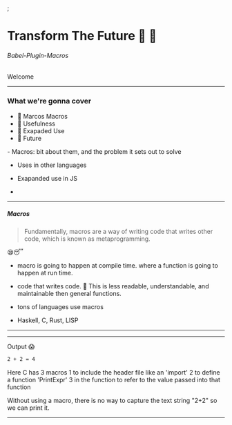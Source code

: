 


<Head>
  <title>Presentation Title</title>
</Head>;

# Transform The Future 🌌 🚀

###### Babel-Plugin-Macros

<Notes>Welcome</Notes>

---

<h3>What we're gonna cover</h3>

<div style={{ fontSize: 40, textAlign: "left" }}>
  <ul style={{ listStyleType: "none" }}>
    <li>
      🔢 <span style={{ textDecoration: "line-through" }}> Marcos </span>
      Macros
    </li>
    <li>🌊 Usefulness</li>
    <li>🔨 Exapaded Use</li>
    <li>🚀 Future</li>
  </ul>
</div>

<Notes>
- Macros: bit about them, and the problem it sets out to solve

- Uses in other languages

- Exapanded use in JS

-

</Notes>

---

##### Macros

> Fundamentally, macros are a way of writing code that writes other code, which is known as metaprogramming.

😪😴

<Notes>

- macro is going to happen at compile time. where a function is going to happen at run time.

- code that writes code. 🤔 This is less readable, understandable, and maintainable then general functions.

- tons of languages use macros

- Haskell, C, Rust, LISP

</Notes>

---

<CodeDemo language="c" />

---

Output 😱

```bash
2 + 2 = 4
```

<Notes>
  Here C has 3 macros 1 to include the header file like an 'import' 2 to define
  a function 'PrintExpr' 3 in the function to refer to the value passed into
  that function

Without using a macro, there is no way to capture the text string "2+2" so we can print it.

</Notes>

---
